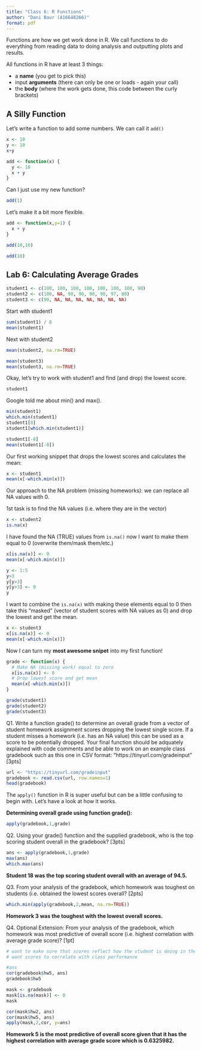 ```yaml
---
title: "Class 6: R Functions"
author: "Dani Baur (A16648266)"
format: pdf
---
```


Functions are how we get work done in R. We call functions to do everything from reading data to doing analysis and outputting plots and results. 

All functions in R have at least 3 things:

- a **name** (you get to pick this)
- input **arguments** (there can only be one or loads - again your call)
- the **body** (where the work gets done, this code between the curly brackets)

## A Silly Function

Let's write a function to add some numbers. We can call it `add()`

```r
x <- 10
y <- 10
x+y
```

```r
add <- function(x) {
  y <- 10
  x + y
}
```

Can I just use my new function?

```r
add(1)
```

Let's make it a bit more flexible.

```r
add <- function(x,y=1) {
  x + y
}

add(10,10)
```

```r
add(10)
```

## Lab 6: Calculating Average Grades

```r
student1 <- c(100, 100, 100, 100, 100, 100, 100, 90)
student2 <- c(100, NA, 90, 90, 90, 90, 97, 80)
student3 <- c(90, NA, NA, NA, NA, NA, NA, NA)
```

Start with student1

```r
sum(student1) / 8
mean(student1)
```
Next with student2

```r
mean(student2, na.rm=TRUE)
```
```r
mean(student3)
mean(student3, na.rm=TRUE)
```

Okay, let's try to work with student1 and find (and drop) the lowest score.

```r
student1
```

Google told me about min() and max().

```r
min(student1)
which.min(student1)
student1[8]
student1[which.min(student1)]
```
```r
student1[-8]
mean(student1[-8])
```

Our first working snippet that drops the lowest scores and calculates the mean:

```r
x <- student1
mean(x[-which.min(x)])
```
Our approach to the NA problem (missing homeworks): we can replace all NA values with 0.

1st task is to find the NA values (i.e. where they are in the vector)
```r
x <- student2
is.na(x)
```
I have found the NA (TRUE) values from `is.na()` now I want to make them equal to 0 (overwrite them/mask them/etc.)

```r
x[is.na(x)] <- 0
mean(x[-which.min(x)])
```


```r
y <- 1:5
y>3
y[y>3]
y[y>3] <- 0
y
```

I want to combine the `is.na(x)` with making these elements equal to 0 then take this "masked" (vector of student scores with NA values as 0) and drop the lowest and get the mean.

```r
x <- student3
x[is.na(x)] <- 0
mean(x[-which.min(x)])
```

Now I can turn my **most awesome snipet** into my first function!

```r
grade <- function(x) {
  # Make NA (missing work) equal to zero
  x[is.na(x)] <- 0
  # Drop lowest score and get mean
  mean(x[-which.min(x)])
}
```

```r
grade(student1)
grade(student2)
grade(student3)
```
Q1. Write a function grade() to determine an overall grade from a vector of student homework assignment scores dropping the lowest single score. If a student misses a homework (i.e. has an NA value) this can be used as a score to be potentially dropped. Your final function should be adquately explained with code comments and be able to work on an example class gradebook such as this one in CSV format: “https://tinyurl.com/gradeinput” [3pts]

```r
url <- "https://tinyurl.com/gradeinput"
gradebook <- read.csv(url, row.names=1)
head(gradebook)
```
The `apply()` function in R is super useful but can be a little confusing to begin with. Let's have a look at how it works.

**Determining overall grade using function grade():**

```r
apply(gradebook,1,grade)
```
Q2. Using your grade() function and the supplied gradebook, who is the top scoring student overall in the gradebook? [3pts]

```r
ans <- apply(gradebook,1,grade)
max(ans)
which.max(ans)
```
**Student 18 was the top scoring student overall with an average of 94.5.**

Q3. From your analysis of the gradebook, which homework was toughest on students (i.e. obtained the lowest scores overall? [2pts]

```r
which.min(apply(gradebook,2,mean, na.rm=TRUE))

```
**Homework 3 was the toughest with the lowest overall scores.**

Q4. Optional Extension: From your analysis of the gradebook, which homework was most predictive of overall score (i.e. highest correlation with average grade score)? [1pt]

```r
# want to make sure that scores reflect how the student is doing in the class overall
# want scores to correlate with class performance
```

```r
#ans
cor(gradebook$hw5, ans)
gradebook$hw5
```

```r
mask <- gradebook
mask[is.na(mask)] <- 0
mask
```

```r
cor(mask$hw2, ans)
cor(mask$hw5, ans)
apply(mask,2,cor, y=ans)
```

**Homework 5 is the most predictive of overall score given that it has the highest correlation with average grade score which is 0.6325982.**
